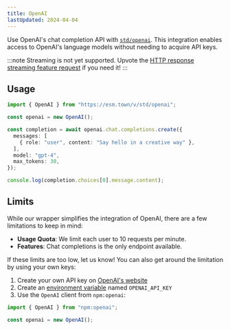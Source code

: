 ```yaml
---
title: OpenAI
lastUpdated: 2024-04-04
---
```


Use OpenAI's chat completion API with [`std/openai`](https://www.val.town/v/std/openai). This integration enables access to OpenAI's language models without needing to acquire API keys.

:::note
Streaming is not yet supported. Upvote the [HTTP response streaming feature request](https://github.com/val-town/val-town-product/discussions/14) if you need it!
:::

## Usage

```ts title="Example" val
import { OpenAI } from "https://esm.town/v/std/openai";

const openai = new OpenAI();

const completion = await openai.chat.completions.create({
  messages: [
    { role: "user", content: "Say hello in a creative way" },
  ],
  model: "gpt-4",
  max_tokens: 30,
});

console.log(completion.choices[0].message.content);
```

## Limits

While our wrapper simplifies the integration of OpenAI, there are a few limitations to keep in mind:

- **Usage Quota**: We limit each user to 10 requests per minute.
- **Features**: Chat completions is the only endpoint available.

If these limits are too low, let us know! You can also get around the limitation by using your own keys:

1. Create your own API key on [OpenAI's website](https://platform.openai.com/api-keys)
2. Create an [environment variable](https://www.val.town/settings/environment-variables?adding=true) named `OPENAI_API_KEY`
3. Use the `OpenAI` client from `npm:openai`:

```ts title="Example" val
import { OpenAI } from "npm:openai";

const openai = new OpenAI();
```
